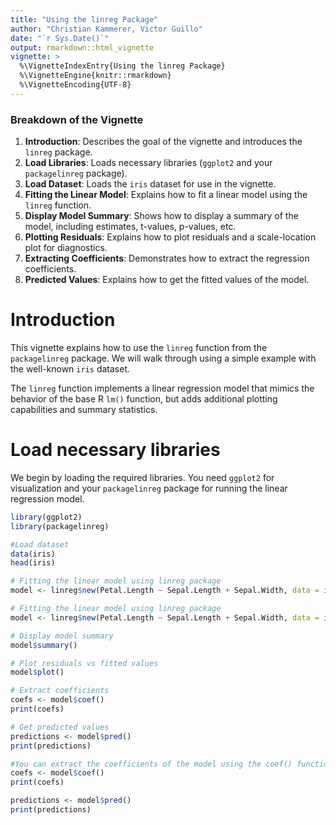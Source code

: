```yaml
---
title: "Using the linreg Package"
author: "Christian Kammerer, Victor Guillo"
date: "`r Sys.Date()`"
output: rmarkdown::html_vignette
vignette: >
  %\VignetteIndexEntry{Using the linreg Package}
  %\VignetteEngine{knitr::rmarkdown}
  %\VignetteEncoding{UTF-8}
---
```


### Breakdown of the Vignette

1. **Introduction**: Describes the goal of the vignette and introduces the `linreg` package.
2. **Load Libraries**: Loads necessary libraries (`ggplot2` and your `packagelinreg` package).
3. **Load Dataset**: Loads the `iris` dataset for use in the vignette.
4. **Fitting the Linear Model**: Explains how to fit a linear model using the `linreg` function.
5. **Display Model Summary**: Shows how to display a summary of the model, including estimates, t-values, p-values, etc.
6. **Plotting Residuals**: Explains how to plot residuals and a scale-location plot for diagnostics.
7. **Extracting Coefficients**: Demonstrates how to extract the regression coefficients.
8. **Predicted Values**: Explains how to get the fitted values of the model.

# Introduction

This vignette explains how to use the `linreg` function from the `packagelinreg` package. We will walk through using a simple example with the well-known `iris` dataset.

The `linreg` function implements a linear regression model that mimics the behavior of the base R `lm()` function, but adds additional plotting capabilities and summary statistics.

# Load necessary libraries

We begin by loading the required libraries. You need `ggplot2` for visualization and your `packagelinreg` package for running the linear regression model.

```r
library(ggplot2)
library(packagelinreg)

#Load dataset
data(iris)
head(iris)

# Fitting the linear model using linreg package
model <- linreg$new(Petal.Length ~ Sepal.Length + Sepal.Width, data = iris)

# Fitting the linear model using linreg package
model <- linreg$new(Petal.Length ~ Sepal.Length + Sepal.Width, data = iris)

# Display model summary
model$summary()

# Plot residuals vs fitted values
model$plot()

# Extract coefficients
coefs <- model$coef()
print(coefs)

# Get predicted values
predictions <- model$pred()
print(predictions)

#You can extract the coefficients of the model using the coef() function, which returns a named vector of coefficients. This is similar to the base lm() functionality.
coefs <- model$coef()
print(coefs)

predictions <- model$pred()
print(predictions)
```






